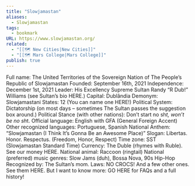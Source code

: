 ```yaml
---
title: "Slowjamastan"
aliases:
  - Slowjamastan
tags:
  - bookmark
URL: https://www.slowjamastan.org/
related:
  - "[[🗺️ New Cities|New Cities]]"
  - "[[🗺️ Mars College|Mars College]]"
publish: true
---
```




Full name: The United Territories of the Sovereign Nation of The People’s Republic of Slowjamastan
Founded: September 16th, 2021
Independence: December 1st, 2021
Leader: His Excellency Supreme Sultan Randy “R Dub!” Williams (see Sultan’s bio HERE.)
Capital: Dublândia
Demonym: Slowjamastani
States: 12 (You can name one HERE!)
Political System: Dictatorship (on most days – sometimes The Sultan passes the suggestion box around.)
Political Stance (with other nations): Don’t start no sh*t, won’t be no sh*t.
Official language: English with GFA (General Foreign Accent)
Other recognized languages: Portuguese, Spanish
National Anthem: “Slowjamastan (I Think It’s Gonna Be an Awesome Place)”
Slogan: Libertas. Honor. Respectus. (Freedom, Honor, Respect)
Time zone: SST (Slowjamastan Standard Time)
Currency: The Duble (rhymes with Ruble). See our money HERE.
National animal: Raccoon (ringtail)
National (preferred) music genres: Slow Jams (duh), Bossa Nova, 90s Hip-Hop
Recognized by: The Sultan’s mom.
Laws: NO CROCS! And a few other ones. See them HERE.
But I want to know more: GO HERE for FAQs and a full history!